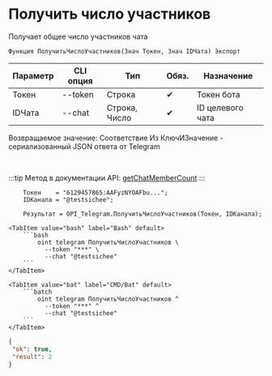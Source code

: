 ﻿---
sidebar_position: 6
---


# Получить число участников
 Получает общее число участников чата



`Функция ПолучитьЧислоУчастников(Знач Токен, Знач IDЧата) Экспорт`

  | Параметр | CLI опция | Тип | Обяз. | Назначение |
  |-|-|-|-|-|
  | Токен | --token | Строка | &#x2714; | Токен бота |
  | IDЧата | --chat | Строка, Число | &#x2714; | ID целевого чата |

  
  Возвращаемое значение:   Соответствие Из КлючИЗначение - сериализованный JSON ответа от Telegram

<br/>

:::tip
Метод в документации API: [getChatMemberCount](https://core.telegram.org/bots/api#getchatmembercount)
:::
<br/>



```bsl title="Пример использования для 1С:Предприятие/OneScript"
    Токен    = "6129457865:AAFyzNYOAFbu...";
    IDКанала = "@testsichee";

    Результат = OPI_Telegram.ПолучитьЧислоУчастников(Токен, IDКанала);
```
    

 <Tabs>
  
    <TabItem value="bash" label="Bash" default>
        ```bash
            oint telegram ПолучитьЧислоУчастников \
              --token "***" \
              --chat "@testsichee"
        ```
    </TabItem>
  
    <TabItem value="bat" label="CMD/Bat" default>
        ```batch
            oint telegram ПолучитьЧислоУчастников ^
              --token "***" ^
              --chat "@testsichee"
        ```
    </TabItem>
</Tabs>


```json title="Результат"
{
 "ok": true,
 "result": 2
}
```
